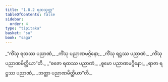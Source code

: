 ```yaml
---
title: "1.8.2 ရထသုတ္တ"
tableOfContents: false
sidebar:
  order: 4
type: "tipitaka"
basket: "su"
book: "saga"
---
```



<DynamicBreadcrumb />

<Division number="72" book="saga">

<Paragraph number="337" type="verses" book="saga">
_“ကိံသု ရထဿ ပညာဏံ,_  
_ကိံသု ပညာဏမဂ္ဂိနော;_  
_ကိံသု ရဋ္ဌဿ ပညာဏံ,_  
_ကိံသု ပညာဏမိတ္ထိယာ”တိ._  

</Paragraph>

<Paragraph number="338" type="verses" book="saga">
_“ဓဇော ရထဿ ပညာဏံ,_  
_ဓူမော ပညာဏမဂ္ဂိနော;_  
_ရာဇာ ရဋ္ဌဿ ပညာဏံ,_  
_ဘတ္တာ ပညာဏမိတ္ထိယာ”တိ._
</Paragraph>
</Division>